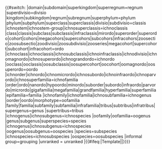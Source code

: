 <includeonly>{{#switch:{{remove_unranked|{{lc:{{{1|}}}}}}}
|domain|subdomain|superkingdom|superregnum=regnum
|superdivisio=divisio
|kingdom|subkingdom|regnum|subregnum|superphylum=phylum
|phylum|subphylum|superclass|superclassis|divisio|subdivisio=classis
|ichnostem|ichnostem-group|ichnosuperclassis=ichnoclassis
|class|classis|subclass|subclassis|infraclassis|mirordo|superorder|superordo|cohort|cohors|megacohors|supercohors|subcohors|infracohors|zoosectio|zoosubsectio|zoodivisio|zoosubdivisio|zooseries|megacohort|supercohort|subcohort|infracohort=ordo
|ichnoclass|ichnoclassis|ichnosubclassis|ichnoinfraclassis|ichnodivisio|ichnomagnordo|ichnosuperordo|ichnograndordo=ichnordo
|ooclass|ooclassis|oosubclassis|oosupercohort|oocohort|oomagnordo|oosuperordo=oordo
|ichnorder|ichnordo|ichnomicrordo|ichnosubordo|ichnoinfraordo|ichnoparvordo|ichnosuperfamilia=ichnofamilia
|order|ordo|nanordo|hypoordo|minordo|suborder|subordo|infraordo|parvordo|micrordo|gigafamilia|megafamilia|grandfamilia|hyperfamilia|superfamilia|epifamilia=familia
|ichnofamily|ichnofamilia|ichnosubfamilia=ichnogenus
|oorder|oordo|morphotype=oofamilia
|family|familia|subfamily|subfamilia|infrafamilia|tribus|subtribus|infratribus|supergenus=genus
|supertribus=tribus
|ichnogenus|ichnosubgenus=ichnospecies
|oofamily|oofamilia=oogenus
|genus|subgenus|superspecies=species
|ichnogenus|ichnosubgenus=ichnospecies
|oogenus|oosubgenus=oospecies
|species=subspecies
|ichnospecies=ichnosubspecies
|oospecies=oosubspecies
|informal group=grouping
|unranked = unranked
|{{#ifeq:{{substr|{{{1}}}|3|8}}|Template|{{ns:0}}|{{error|无法识别的级别：{{{1}}} <small>[[Template:Child rank|fix]]</small>[[Category:自动生物信息框清理]]}}}}}}</includeonly><noinclude>{{documentation}}</noinclude>